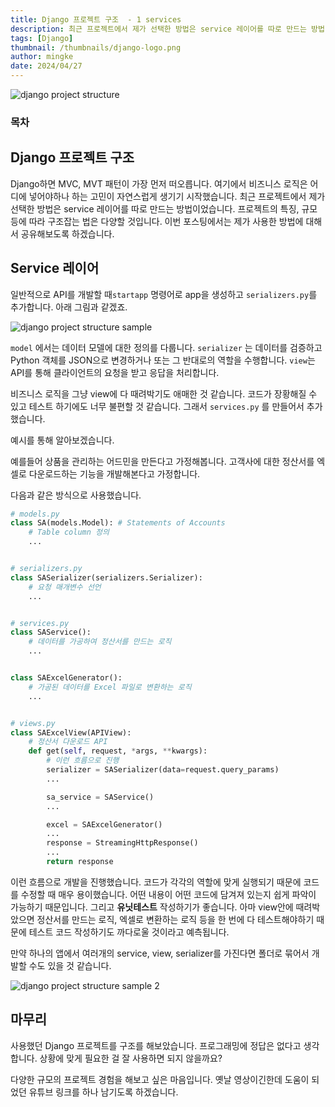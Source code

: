 ```yaml
---
title: Django 프로젝트 구조  - 1 services
description: 최근 프로젝트에서 제가 선택한 방법은 service 레이어를 따로 만드는 방법이었습니다. 프로젝트의 특징, 규모 등에 따라 구조잡는 법은 다양할 것입니다. 이번 포스팅에서는 제가 사용한 방법에 대해서 공유해보도록 하겠습니다
tags: [Django]
thumbnail: /thumbnails/django-logo.png
author: mingke
date: 2024/04/27
---
```


<Image src="/thumbnails/django-logo.png" alt="django project structure" />

### 목차

## Django 프로젝트 구조

Django하면 MVC, MVT 패턴이 가장 먼저 떠오릅니다. 여기에서 비즈니스 로직은 어디에 넣어야하나 하는 고민이 자연스럽게 생기기 시작했습니다. 최근 프로젝트에서 제가 선택한 방법은 service 레이어를 따로 만드는 방법이었습니다. 프로젝트의 특징, 규모 등에 따라 구조잡는 법은 다양할 것입니다. 이번 포스팅에서는 제가 사용한 방법에 대해서 공유해보도록 하겠습니다.

## Service 레이어

일반적으로 API를 개발할 때`startapp` 명령어로 app을 생성하고 `serializers.py`를 추가합니다. 아래 그림과 같겠죠.

<Image src="/django-project-structure/01.png" alt="django project structure sample" />

`model` 에서는 데이터 모델에 대한 정의를 다룹니다. `serializer` 는 데이터를 검증하고 Python 객체를 JSON으로 변경하거나 또는 그 반대로의 역할을 수행합니다. `view`는 API를 통해 클라이언트의 요청을 받고 응답을 처리합니다.

비즈니스 로직을 그냥 view에 다 때려박기도 애매한 것 같습니다. 코드가 장황해질 수 있고 테스트 하기에도 너무 불편할 것 같습니다. 그래서 `services.py` 를 만들어서 추가했습니다.

예시를 통해 알아보겠습니다.

예를들어 상품을 관리하는 어드민을 만든다고 가정해봅니다. 고객사에 대한 정산서를 엑셀로 다운로드하는 기능을 개발해본다고 가정합니다.

다음과 같은 방식으로 사용했습니다.

```python
# models.py
class SA(models.Model): # Statements of Accounts
    # Table column 정의
    ...


# serializers.py
class SASerializer(serializers.Serializer):
    # 요청 매개변수 선언
    ...


# services.py
class SAService():
    # 데이터를 가공하여 정산서를 만드는 로직
    ...


class SAExcelGenerator():
    # 가공된 데이터를 Excel 파일로 변환하는 로직
    ...


# views.py
class SAExcelView(APIView):
    # 정산서 다운로드 API
    def get(self, request, *args, **kwargs):
        # 이런 흐름으로 진행
        serializer = SASerializer(data=request.query_params)
        ...

        sa_service = SAService()
        ...

        excel = SAExcelGenerator()
        ...
        response = StreamingHttpResponse()
        ...
        return response
```

이런 흐름으로 개발을 진행했습니다. 코드가 각각의 역할에 맞게 실행되기 때문에 코드를 수정할 때 매우 용이했습니다. 어떤 내용이 어떤 코드에 담겨져 있는지 쉽게 파악이 가능하기 때문입니다. 그리고 **유닛테스트** 작성하기가 좋습니다. 아마 view안에 때려박았으면 정산서를 만드는 로직, 엑셀로 변환하는 로직 등을 한 번에 다 테스트해야하기 때문에 테스트 코드 작성하기도 까다로울 것이라고 예측됩니다.

만약 하나의 앱에서 여러개의 service, view, serializer를 가진다면 폴더로 묶어서 개발할 수도 있을 것 같습니다.

<Image src="/django-project-structure/02.png" alt="django project structure sample 2" />

## 마무리

사용했던 Django 프로젝트를 구조를 해보았습니다. 프로그래밍에 정답은 없다고 생각합니다. 상황에 맞게 필요한 걸 잘 사용하면 되지 않을까요?

다양한 규모의 프로젝트 경험을 해보고 싶은 마음입니다. 옛날 영상이긴한데 도움이 되었던 유튜브 링크를 하나 남기도록 하겠습니다.

<Link url="https://www.youtube.com/watch?v=yG3ZdxBb1oo" />
